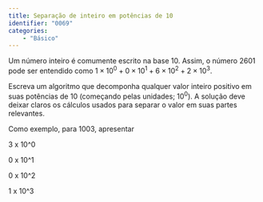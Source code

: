 ```yaml
---
title: Separação de inteiro em potências de 10 
identifier: "0069"
categories:
    - "Básico"
---
```

::: {#exr-0069}
Um número inteiro é comumente escrito na base 10. Assim, o número $2601$ pode ser entendido como  ${1 \times 10^0} + {0 \times 10^1} + {6 \times 10^2} + {2 \times 10^3}$.

Escreva um algoritmo que decomponha qualquer valor inteiro positivo em suas potências de\ 10 (começando pelas unidades; $10^0$). A solução deve deixar claros os cálculos usados para separar o valor em suas partes relevantes.

Como exemplo, para 1003, apresentar

3 x 10^0

0 x 10^1

0 x 10^2

1 x 10^3
:::